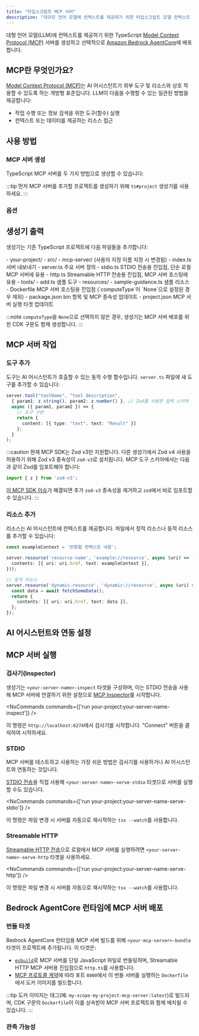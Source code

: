 ```yaml
---
title: "타입스크립트 MCP 서버"
description: "대규모 언어 모델에 컨텍스트를 제공하기 위한 타입스크립트 모델 컨텍스트 프로토콜(MCP) 서버 생성"
---
```





대형 언어 모델(LLM)에 컨텍스트를 제공하기 위한 TypeScript [Model Context Protocol (MCP)](https://modelcontextprotocol.io/) 서버를 생성하고 선택적으로 [Amazon Bedrock AgentCore](https://docs.aws.amazon.com/bedrock-agentcore/latest/devguide/)에 배포합니다.

## MCP란 무엇인가요?

[Model Context Protocol (MCP)](https://modelcontextprotocol.io/)는 AI 어시스턴트가 외부 도구 및 리소스와 상호 작용할 수 있도록 하는 개방형 표준입니다. LLM이 다음을 수행할 수 있는 일관된 방법을 제공합니다:

- 작업 수행 또는 정보 검색을 위한 도구(함수) 실행
- 컨텍스트 또는 데이터를 제공하는 리소스 접근

## 사용 방법

### MCP 서버 생성

TypeScript MCP 서버를 두 가지 방법으로 생성할 수 있습니다:

<RunGenerator generator="ts#mcp-server" />

:::tip
먼저 MCP 서버를 추가할 프로젝트를 생성하기 위해 <Link path="/guides/typescript-project">`ts#project`</Link> 생성기를 사용하세요.
:::

### 옵션

<GeneratorParameters generator="ts#mcp-server" />

## 생성기 출력

생성기는 기존 TypeScript 프로젝트에 다음 파일들을 추가합니다:

<FileTree>
  - your-project/
    - src/
      - mcp-server/ (사용자 지정 이름 지정 시 변경됨)
        - index.ts 서버 내보내기
        - server.ts 주요 서버 정의
        - stdio.ts STDIO 전송용 진입점, 단순 로컬 MCP 서버에 유용
        - http.ts Streamable HTTP 전송용 진입점, MCP 서버 호스팅에 유용
        - tools/
          - add.ts 샘플 도구
        - resources/
          - sample-guidance.ts 샘플 리소스
        - Dockerfile MCP 서버 호스팅용 진입점 (`computeType`이 `None`으로 설정된 경우 제외)
    - package.json bin 항목 및 MCP 종속성 업데이트
    - project.json MCP 서버 실행 타겟 업데이트
</FileTree>

:::note
`computeType`을 `None`으로 선택하지 않은 경우, 생성기는 MCP 서버 배포를 위한 CDK 구문도 함께 생성합니다.
:::

## MCP 서버 작업

### 도구 추가

도구는 AI 어시스턴트가 호출할 수 있는 동작 수행 함수입니다. `server.ts` 파일에 새 도구를 추가할 수 있습니다:

```typescript
server.tool("toolName", "tool description",
  { param1: z.string(), param2: z.number() }, // Zod를 사용한 입력 스키마
  async ({ param1, param2 }) => {
    // 도구 구현
    return {
      content: [{ type: "text", text: "Result" }]
    };
  }
);
```

:::caution
현재 MCP SDK는 Zod v3만 지원합니다. 다른 생성기에서 Zod v4 사용을 허용하기 위해 Zod v3 종속성이 `zod-v3`로 설치됩니다. MCP 도구 스키마에서는 다음과 같이 Zod를 임포트해야 합니다:

```ts
import { z } from 'zod-v3';
```

[이 MCP SDK 이슈](https://github.com/modelcontextprotocol/typescript-sdk/issues/164)가 해결되면 추가 `zod-v3` 종속성을 제거하고 `zod`에서 바로 임포트할 수 있습니다.
:::

### 리소스 추가

리소스는 AI 어시스턴트에 컨텍스트를 제공합니다. 파일에서 정적 리소스나 동적 리소스를 추가할 수 있습니다:

```typescript
const exampleContext = '반환할 컨텍스트 내용';

server.resource('resource-name', 'example://resource', async (uri) => ({
  contents: [{ uri: uri.href, text: exampleContext }],
}));

// 동적 리소스
server.resource('dynamic-resource', 'dynamic://resource', async (uri) => {
  const data = await fetchSomeData();
  return {
    contents: [{ uri: uri.href, text: data }],
  };
});
```

## AI 어시스턴트와 연동 설정

<Snippet name="mcp/configuration-ts" parentHeading="Configuring with AI Assistants" />

## MCP 서버 실행

### 검사기(Inspector)

생성기는 `<your-server-name>-inspect` 타겟을 구성하며, 이는 STDIO 전송을 사용해 MCP 서버에 연결하기 위한 설정으로 [MCP Inspector](https://github.com/modelcontextprotocol/inspector)를 시작합니다.

<NxCommands commands={['run your-project:your-server-name-inspect']} />

이 명령은 `http://localhost:6274`에서 검사기를 시작합니다. "Connect" 버튼을 클릭하여 시작하세요.

### STDIO

MCP 서버를 테스트하고 사용하는 가장 쉬운 방법은 검사기를 사용하거나 AI 어시스턴트와 연동하는 것입니다.

[STDIO 전송](https://modelcontextprotocol.io/docs/concepts/transports#standard-input%2Foutput-stdio)을 직접 사용해 `<your-server-name>-serve-stdio` 타겟으로 서버를 실행할 수도 있습니다.

<NxCommands commands={['run your-project:your-server-name-serve-stdio']} />

이 명령은 파일 변경 시 서버를 자동으로 재시작하는 `tsx --watch`를 사용합니다.

### Streamable HTTP

[Streamable HTTP 전송](https://modelcontextprotocol.io/docs/concepts/transports#streamable-http)으로 로컬에서 MCP 서버를 실행하려면 `<your-server-name>-serve-http` 타겟을 사용하세요.

<NxCommands commands={['run your-project:your-server-name-serve-http']} />

이 명령은 파일 변경 시 서버를 자동으로 재시작하는 `tsx --watch`를 사용합니다.

## Bedrock AgentCore 런타임에 MCP 서버 배포

<Snippet name="mcp/bedrock-deployment" parentHeading="Deploying Your MCP Server to Bedrock AgentCore Runtime" />

### 번들 타겟

Bedrock AgentCore 런타임용 MCP 서버 빌드를 위해 `<your-mcp-server>-bundle` 타겟이 프로젝트에 추가됩니다. 이 타겟은:

- [`esbuild`](https://esbuild.github.io/)로 MCP 서버를 단일 JavaScript 파일로 번들링하며, Streamable HTTP MCP 서버용 진입점으로 `http.ts`를 사용합니다.
- [MCP 프로토콜 계약](https://docs.aws.amazon.com/bedrock-agentcore/latest/devguide/runtime-service-contract.html#mcp-protocol-contract)에 따라 포트 `8000`에서 이 번들 서버를 실행하는 `Dockerfile`에서 도커 이미지를 빌드합니다.

:::tip
도커 이미지는 태그(예: `my-scope-my-project-mcp-server:latest`)로 빌드되며, CDK 구문의 `Dockerfile`이 이를 상속받아 MCP 서버 프로젝트와 함께 배치될 수 있습니다.
:::

### 관측 가능성

<Snippet name="mcp/observability" parentHeading="Observability" />